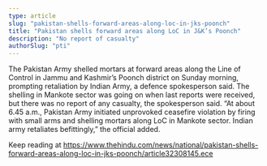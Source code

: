 ```yaml
---
type: article
slug: "pakistan-shells-forward-areas-along-loc-in-jks-poonch"
title: "Pakistan shells forward areas along LoC in J&K’s Poonch"
description: "No report of casualty"
authorSlug: "pti"
---
```


 The Pakistan Army shelled mortars at forward areas along the Line of Control in Jammu and Kashmir’s Poonch district on Sunday morning, prompting retaliation by Indian Army, a defence spokesperson said.
 The shelling in Mankote sector was going on when last reports were received, but there was no report of any casualty, the spokesperson said.
“At about 6.45 a.m., Pakistan Army initiated unprovoked ceasefire violation by firing with small arms and shelling mortars along LoC in Mankote sector. Indian army retaliates befittingly,” the official added. 

Keep reading at https://www.thehindu.com/news/national/pakistan-shells-forward-areas-along-loc-in-jks-poonch/article32308145.ece

